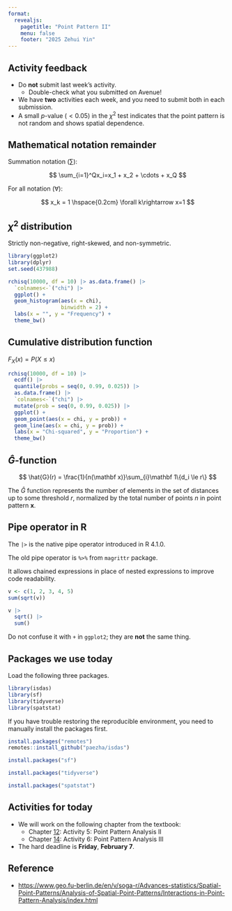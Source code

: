 ```yaml
---
format: 
  revealjs:
    pagetitle: "Point Pattern II"
    menu: false
    footer: "2025 Zehui Yin"
---
```


## Activity feedback

- Do **not** submit last week's activity.
  - Double-check what you submitted on Avenue!
- We have **two** activities each week, and you need to submit both in each submission.
- A small $p$-value ($<0.05$) in the $\chi^2$ test indicates that the point pattern is not random and shows spatial dependence.

## Mathematical notation remainder

Summation notation ($\sum$):

$$
\sum_{i=1}^Qx_i=x_1 + x_2 + \cdots + x_Q
$$

For all notation ($\forall$):

$$
x_k = 1 \hspace{0.2cm} \forall k\rightarrow x=1
$$

## $\chi^2$ distribution

Strictly non-negative, right-skewed, and non-symmetric.

```r
library(ggplot2)
library(dplyr)
set.seed(437988)

rchisq(10000, df = 10) |> as.data.frame() |>
  `colnames<-`("chi") |>
  ggplot() + 
  geom_histogram(aes(x = chi),
                 binwidth = 2) +
  labs(x = "", y = "Frequency") +
  theme_bw()
```

## Cumulative distribution function

$F_X(x)=P(X \leq x)$

```r
rchisq(10000, df = 10) |> 
  ecdf() |> 
  quantile(probs = seq(0, 0.99, 0.025)) |>
  as.data.frame() |>
  `colnames<-`("chi") |>
  mutate(prob = seq(0, 0.99, 0.025)) |>
  ggplot() + 
  geom_point(aes(x = chi, y = prob)) +
  geom_line(aes(x = chi, y = prob)) +
  labs(x = "Chi-squared", y = "Proportion") +
  theme_bw()
```

## $\hat{G}$-function

$$
\hat{G}(r) = \frac{1}{n(\mathbf
x)}\sum_{i}\mathbf 1\{d_i \le r\}
$$

The $\hat{G}$ function represents the number of elements in the set of distances up to some threshold $r$, normalized by the total number of points $n$ in point pattern $\mathbf{x}$.

## Pipe operator in R

The `|>` is the native pipe operator introduced in R 4.1.0.

The old pipe operator is `%>%` from `magrittr` package.

It allows chained expressions in place of nested expressions to improve code readability.

```r
v <- c(1, 2, 3, 4, 5)
sum(sqrt(v))
```

```r
v |> 
  sqrt() |>
  sum()
```

Do not confuse it with `+` in `ggplot2`; they are **not** the same thing.

## Packages we use today

Load the following three packages.

```r
library(isdas)
library(sf)
library(tidyverse)
library(spatstat)
```

If you have trouble restoring the reproducible environment, you need to manually install the packages first.

```r
install.packages("remotes")
remotes::install_github("paezha/isdas")

install.packages("sf")

install.packages("tidyverse")

install.packages("spatstat")
```

## Activities for today

- We will work on the following chapter from the textbook:
  - Chapter [12](https://paezha.github.io/spatial-analysis-r/activity-5-point-pattern-analysis-ii.html): Activity 5: Point Pattern Analysis II
  - Chapter [14](https://paezha.github.io/spatial-analysis-r/activity-6-point-pattern-analysis-iii.html): Activity 6: Point Pattern Analysis III
- The hard deadline is **Friday**, **February 7**.

## Reference

- <https://www.geo.fu-berlin.de/en/v/soga-r/Advances-statistics/Spatial-Point-Patterns/Analysis-of-Spatial-Point-Patterns/Interactions-in-Point-Pattern-Analysis/index.html>

